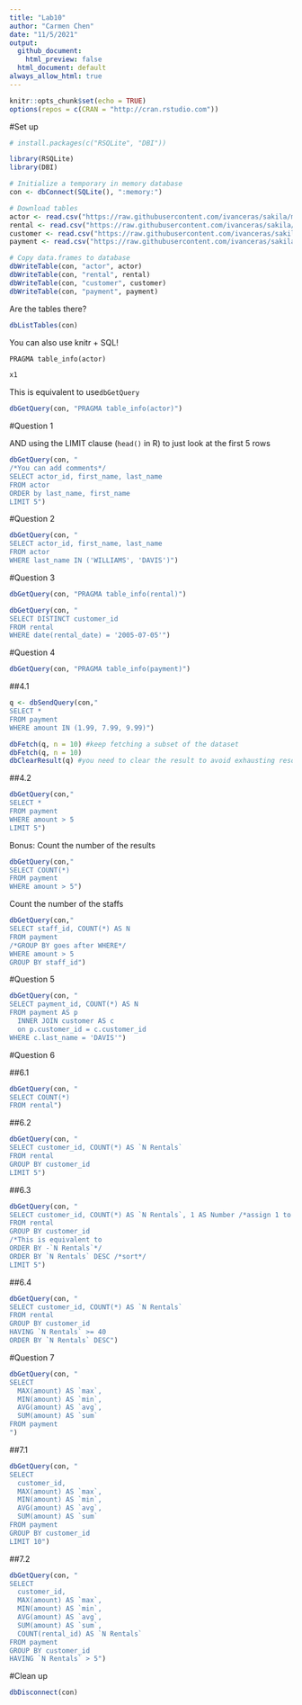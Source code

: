 ```yaml
---
title: "Lab10"
author: "Carmen Chen"
date: "11/5/2021"
output:
  github_document:
    html_preview: false
  html_document: default
always_allow_html: true
---
```



```r
knitr::opts_chunk$set(echo = TRUE)
options(repos = c(CRAN = "http://cran.rstudio.com")) 
```


#Set up

```r
# install.packages(c("RSQLite", "DBI"))

library(RSQLite)
library(DBI)

# Initialize a temporary in memory database
con <- dbConnect(SQLite(), ":memory:")

# Download tables
actor <- read.csv("https://raw.githubusercontent.com/ivanceras/sakila/master/csv-sakila-db/actor.csv")
rental <- read.csv("https://raw.githubusercontent.com/ivanceras/sakila/master/csv-sakila-db/rental.csv")
customer <- read.csv("https://raw.githubusercontent.com/ivanceras/sakila/master/csv-sakila-db/customer.csv")
payment <- read.csv("https://raw.githubusercontent.com/ivanceras/sakila/master/csv-sakila-db/payment_p2007_01.csv")

# Copy data.frames to database
dbWriteTable(con, "actor", actor)
dbWriteTable(con, "rental", rental)
dbWriteTable(con, "customer", customer)
dbWriteTable(con, "payment", payment)
```


Are the tables there?

```r
dbListTables(con)
```

You can also use knitr + SQL!

```sql
PRAGMA table_info(actor)
```

```r
x1
```


This is equivalent to use`dbGetQuery`

```r
dbGetQuery(con, "PRAGMA table_info(actor)")
```


#Question 1

AND using the LIMIT clause (`head()` in R) to just look at the first 5 rows

```r
dbGetQuery(con, "
/*You can add comments*/
SELECT actor_id, first_name, last_name
FROM actor
ORDER by last_name, first_name
LIMIT 5")
```

#Question 2

```r
dbGetQuery(con, "
SELECT actor_id, first_name, last_name
FROM actor
WHERE last_name IN ('WILLIAMS', 'DAVIS')")
```

#Question 3

```r
dbGetQuery(con, "PRAGMA table_info(rental)")
```

```r
dbGetQuery(con, "
SELECT DISTINCT customer_id
FROM rental
WHERE date(rental_date) = '2005-07-05'")
```

#Question 4

```r
dbGetQuery(con, "PRAGMA table_info(payment)")
```
##4.1
```r
q <- dbSendQuery(con,"
SELECT *
FROM payment
WHERE amount IN (1.99, 7.99, 9.99)")

dbFetch(q, n = 10) #keep fetching a subset of the dataset
dbFetch(q, n = 10)
dbClearResult(q) #you need to clear the result to avoid exhausting resources
```

##4.2
```r
dbGetQuery(con,"
SELECT *
FROM payment
WHERE amount > 5
LIMIT 5")
```

Bonus: Count the number of the results

```r
dbGetQuery(con,"
SELECT COUNT(*)
FROM payment
WHERE amount > 5")
```

Count the number of the staffs

```r
dbGetQuery(con,"
SELECT staff_id, COUNT(*) AS N
FROM payment
/*GROUP BY goes after WHERE*/
WHERE amount > 5
GROUP BY staff_id")
```

#Question 5

```r
dbGetQuery(con, "
SELECT payment_id, COUNT(*) AS N
FROM payment AS p
  INNER JOIN customer AS c
  on p.customer_id = c.customer_id
WHERE c.last_name = 'DAVIS'")
```

#Question 6

##6.1
```r
dbGetQuery(con, "
SELECT COUNT(*)
FROM rental")
```

##6.2
```r
dbGetQuery(con, "
SELECT customer_id, COUNT(*) AS `N Rentals`
FROM rental
GROUP BY customer_id
LIMIT 5")
```

##6.3
```r
dbGetQuery(con, "
SELECT customer_id, COUNT(*) AS `N Rentals`, 1 AS Number /*assign 1 to every ovbervation in the Number column*/
FROM rental
GROUP BY customer_id
/*This is equivalent to
ORDER BY -`N Rentals`*/
ORDER BY `N Rentals` DESC /*sort*/
LIMIT 5")
```

##6.4

```r
dbGetQuery(con, "
SELECT customer_id, COUNT(*) AS `N Rentals`
FROM rental
GROUP BY customer_id
HAVING `N Rentals` >= 40
ORDER BY `N Rentals` DESC")
```


#Question 7

```r
dbGetQuery(con, "
SELECT 
  MAX(amount) AS `max`,
  MIN(amount) AS `min`,
  AVG(amount) AS `avg`,
  SUM(amount) AS `sum`
FROM payment
")
```

##7.1

```r
dbGetQuery(con, "
SELECT 
  customer_id,
  MAX(amount) AS `max`,
  MIN(amount) AS `min`,
  AVG(amount) AS `avg`,
  SUM(amount) AS `sum`
FROM payment
GROUP BY customer_id
LIMIT 10")
```

##7.2

```r
dbGetQuery(con, "
SELECT 
  customer_id,
  MAX(amount) AS `max`,
  MIN(amount) AS `min`,
  AVG(amount) AS `avg`,
  SUM(amount) AS `sum`,
  COUNT(rental_id) AS `N Rentals`
FROM payment
GROUP BY customer_id
HAVING `N Rentals` > 5")
```

#Clean up
```r
dbDisconnect(con)
```

